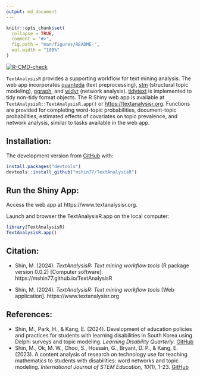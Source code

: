 ```yaml
---
output: md_document
---
```


<!-- README.md is generated from README.Rmd. Please edit that file -->

```r
knitr::opts_chunk$set(
  collapse = TRUE,
  comment = "#>",
  fig.path = "man/figures/README-",
  out.width = "100%"
)
```

<!-- badges: start -->

[![R-CMD-check](https://github.com/mshin77/TextAnalysisR/actions/workflows/R-CMD-check.yaml/badge.svg)](https://github.com/mshin77/TextAnalysisR/actions/workflows/R-CMD-check.yaml)
<!-- badges: end -->

`TextAnalysisR` provides a supporting workflow for text mining analysis. The web app incorporates [quanteda](https://github.com/quanteda/quanteda) (text preprocessing), [stm](https://github.com/bstewart/stm) (structural topic modeling), [ggraph](https://github.com/thomasp85/ggraph), and [widyr](https://github.com/juliasilge/widyr) (network analysis). [tidytext](https://github.com/cran/tidytext) is implemented to tidy non-tidy format objects. The R Shiny web app is available at `TextAnalysisR::TextAnalysisR.app()` or [https://textanalysisr.org](https://textanalysisr.org). Functions are provided for completing word-topic probabilities, document-topic probabilities, estimated effects of covariates on topic prevalence, and network analysis, similar to tasks available in the web app. 

## Installation:

The development version from [GitHub](https://github.com/mshin77/TextAnalysisR) with:

```r
install.packages("devtools")
devtools::install_github("mshin77/TextAnalysisR")
```

## Run the Shiny App:

Access the web app at https://www.textanalysisr.org. 

Launch and browser the TextAnalysisR.app on the local computer:

```r
library(TextAnalysisR)
TextAnalysisR.app()
```


## Citation:

- Shin, M. (2024). *TextAnalysisR: Text mining workflow tools* (R package version 0.0.2) [Computer software]. https://mshin77.github.io/TextAnalysisR


- Shin, M. (2024). *TextAnalysisR: Text mining workflow tools* [Web application]. https://www.textanalysisr.org


## References: 
- Shin, M., Park, H., & Kang, E. (2024). Development of education policies and practices for students with learning disabilities in South Korea using Delphi surveys and topic modeling. *Learning Disability Quarterly*. [GitHub](https://github.com/mshin77/Korea-LD-policy) 
- Shin, M., Ok, M. W., Choo, S., Hossain, G., Bryant, D. P., & Kang, E. (2023). A content analysis of research on technology use for teaching mathematics to students with disabilities: word networks and topic modeling. *International Journal of STEM Education, 10*(1), 1-23. [GitHub](https://github.com/mshin77/math-tech-sped)
